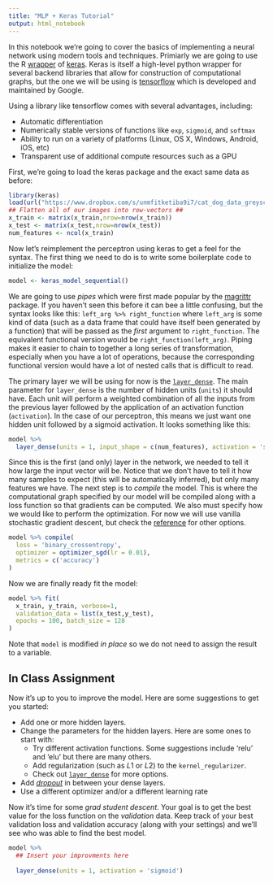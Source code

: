 ```yaml
---
title: "MLP + Keras Tutorial"
output: html_notebook
---
```


In this notebook we're going to cover the basics of implementing a neural network using modern tools and techniques. Primiarly we are going to use the R [wrapper](https://keras.rstudio.com) of [keras](https://keras.rstudio.com). Keras is itself a high-level python wrapper for several backend libraries that allow for construction of computational graphs, but the one we will be using is [tensorflow](https://www.tensorflow.org) which is developed and maintained by Google.

Using a library like tensorflow comes with several advantages, including:

- Automatic differentiation
- Numerically stable versions of functions like `exp`, `sigmoid`, and `softmax`
- Ability to run on a variety of platforms (Linux, OS X, Windows, Android, iOS, etc)
- Transparent use of additional compute resources such as a GPU

First, we're going to load the keras package and the exact same data as before:
```r
library(keras)
load(url("https://www.dropbox.com/s/unmfitketiba9i7/cat_dog_data_greyscale.RData?dl=1"))
## Flatten all of our images into row-vectors ##
x_train <- matrix(x_train,nrow=nrow(x_train))
x_test <- matrix(x_test,nrow=nrow(x_test))
num_features <- ncol(x_train)
```

Now let's reimplement the perceptron using keras to get a feel for the syntax. The first thing we need to do is to write some boilerplate code to initialize the model:
```r
model <- keras_model_sequential() 
```
We are going to use _pipes_ which were first made popular by the [magrittr](https://cran.r-project.org/web/packages/magrittr/vignettes/magrittr.html) package. If you haven't seen this before it can bee a little confusing, but the syntax looks like this: `left_arg %>% right_function` where `left_arg` is some kind of data (such as a data frame that could have itself been generated by a function) that will be passed as the _first_ argument to `right_function`. The equivalent functional version would be `right_function(left_arg)`. Piping makes it easier to chain to together a long series of transformation, especially when you have a lot of operations, because the corresponding functional version would have a lot of nested calls that is difficult to read. 

The primary layer we will be using for now is the [`layer_dense`](https://keras.rstudio.com/reference/layer_dense.html). The main parameter for `layer_dense` is the number of hidden units (`units`) it should have. Each unit will perform a weighted combination of all the inputs from the previous layer followed by the application of an activation function (`activation`). In the case of our perceptron, this means we just want one hidden unit followed by a sigmoid activation. It looks something like this:
```r
model %>%
  layer_dense(units = 1, input_shape = c(num_features), activation = 'sigmoid')
```

Since this is the first (and only) layer in the network, we needed to tell it how large the input vector will be. Notice that we don't have to tell it how many samples to expect (this will be automatically inferred), but only many features we have. The next step is to _compile_ the model. This is where the computational graph specified by our model will be compiled along with a loss function so that gradients can be computed. We also must specify how we would like to perform the optimization. For now we will use vanilla stochastic gradient descent, but check the [reference](https://keras.rstudio.com/reference/index.html) for other options. 
```r
model %>% compile(
  loss = 'binary_crossentropy',
  optimizer = optimizer_sgd(lr = 0.01),
  metrics = c('accuracy')
)
```

Now we are finally ready fit the model: 
```r
model %>% fit(
  x_train, y_train, verbose=1,
  validation_data = list(x_test,y_test),
  epochs = 100, batch_size = 128
)
```
Note that `model` is modified _in place_ so we do not need to assign the result to a variable.

## In Class Assignment 

Now it's up to you to improve the model. Here are some suggestions to get you started:

- Add one or more hidden layers.
- Change the parameters for the hidden layers. Here are some ones to start with:
  - Try different activation functions. Some suggestions include 'relu' and 'elu' but there are many others.
  - Add regularization (such as $L1$ or $L2$) to the `kernel_regularizer`.
  - Check out [`layer_dense`](https://keras.rstudio.com/reference/layer_dense.html) for more options.
- Add [_dropout_](https://keras.rstudio.com/reference/layer_dropout.html) in between your dense layers.
- Use a different optimizer and/or a different learning rate

Now it's time for some *grad student descent*. Your goal is to get the best value for the loss function on the *validation* data. Keep track of your best validation loss and validation accuracy (along with your settings) and we'll see who was able to find the best model. 

```r
model %>%
  ## Insert your improvments here
  
  layer_dense(units = 1, activation = 'sigmoid')
```

